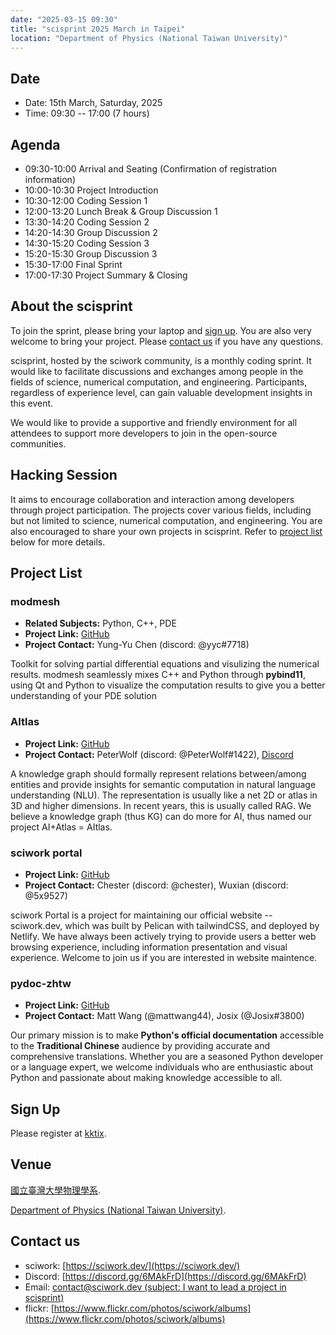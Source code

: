 ```yaml
---
date: "2025-03-15 09:30"
title: "scisprint 2025 March in Taipei"
location: "Department of Physics (National Taiwan University)"
---
```


## Date

- Date: 15th March, Saturday, 2025
- Time: 09:30 -- 17:00 (7 hours)

## Agenda

- 09:30-10:00 Arrival and Seating (Confirmation of registration
  information)
- 10:00-10:30 Project Introduction
- 10:30-12:00 Coding Session 1
- 12:00-13:20 Lunch Break & Group Discussion 1
- 13:30-14:20 Coding Session 2
- 14:20-14:30 Group Discussion 2
- 14:30-15:20 Coding Session 3
- 15:20-15:30 Group Discussion 3
- 15:30-17:00 Final Sprint
- 17:00-17:30 Project Summary & Closing

## About the scisprint

To join the sprint, please bring your laptop and [sign up](#sign-up).
You are also very welcome to bring your project. Please [contact
us](#contact-us) if you have any questions.

scisprint, hosted by the sciwork community, is a monthly coding sprint.
It would like to facilitate discussions and exchanges among people in
the fields of science, numerical computation, and engineering.
Participants, regardless of experience level, can gain valuable
development insights in this event.

We would like to provide a supportive and friendly environment for all
attendees to support more developers to join in the open-source
communities.

## Hacking Session

It aims to encourage collaboration and interaction among developers
through project participation. The projects cover various fields,
including but not limited to science, numerical computation, and
engineering. You are also encouraged to share your own projects in
scisprint. Refer to [project list](#project-list) below for more
details.

## Project List

### modmesh

- **Related Subjects:** Python, C++, PDE
- **Project Link:** [GitHub](https://github.com/solvcon/modmesh)
- **Project Contact:** Yung-Yu Chen (discord: \@yyc#7718)

Toolkit for solving partial differential equations and visulizing the
numerical results. modmesh seamlessly mixes C++ and Python through
**pybind11**, using Qt and Python to visualize the computation results
to give you a better understanding of your PDE solution

### AItlas

- **Project Link:** [GitHub](https://github.com/Droidtown/AItlas)
- **Project Contact:** PeterWolf (discord: \@PeterWolf#1422),
  [Discord](https://discord.com/invite/tYq4qUY4)

A knowledge graph should formally represent relations between/among
entities and provide insights for semantic computation in natural
language understanding (NLU). The representation is usually like a net
2D or atlas in 3D and higher dimensions. In recent years, this is
usually called RAG. We believe a knowledge graph (thus KG) can do more
for AI, thus named our project AI+Atlas = AItlas.

### sciwork portal

- **Project Link:** [GitHub](https://github.com/sciwork/swportal)
- **Project Contact:** Chester (discord: \@chester), Wuxian (discord:
  \@5x9527)

sciwork Portal is a project for maintaining our official website --
sciwork.dev, which was built by Pelican with tailwindCSS, and deployed
by Netlify. We have always been actively trying to provide users a
better web browsing experience, including information presentation and
visual experience. Welcome to join us if you are interested in website
maintence.

### pydoc-zhtw

- **Project Link:**
  [GitHub](https://github.com/python/python-docs-zh-tw)
- **Project Contact:** Matt Wang (@mattwang44), Josix (@Josix#3800)

Our primary mission is to make **Python\'s official documentation**
accessible to the **Traditional Chinese** audience by providing accurate
and comprehensive translations. Whether you are a seasoned Python
developer or a language expert, we welcome individuals who are
enthusiastic about Python and passionate about making knowledge
accessible to all.

## Sign Up

Please register at
[kktix](https://sciwork.kktix.cc/events/scisprint-202503-taipei).

## Venue

[國立臺灣大學物理學系](https://goo.gl/maps/YmSWAR5M25NHaWJ99).

[Department of Physics (National Taiwan University)](https://goo.gl/maps/YmSWAR5M25NHaWJ99).

<Map src="https://www.google.com/maps/embed?pb=!1m18!1m12!1m3!1d3615.3607956936835!2d121.53657539999998!3d25.0218271!2m3!1f0!2f0!3f0!3m2!1i1024!2i768!4f13.1!3m3!1m2!1s0x3442a98804669c89%3A0xe3cec3b7ff0bff80!2sDepartment%20of%20Physics!5e0!3m2!1sen!2stw!4v1741343851825!5m2!1sen!2stw" />

## Contact us

- sciwork: [https://sciwork.dev/](https://sciwork.dev/)
- Discord: [https://discord.gg/6MAkFrD](https://discord.gg/6MAkFrD)
- Email: [contact@sciwork.dev (subject: I want to lead a project in
  scisprint)](mailto:contact@sciwork.dev?subject=[sciwork]%20I%20want%20to%20lead%20a%20project%20in%20scisprint)
- flickr: [https://www.flickr.com/photos/sciwork/albums](https://www.flickr.com/photos/sciwork/albums)
